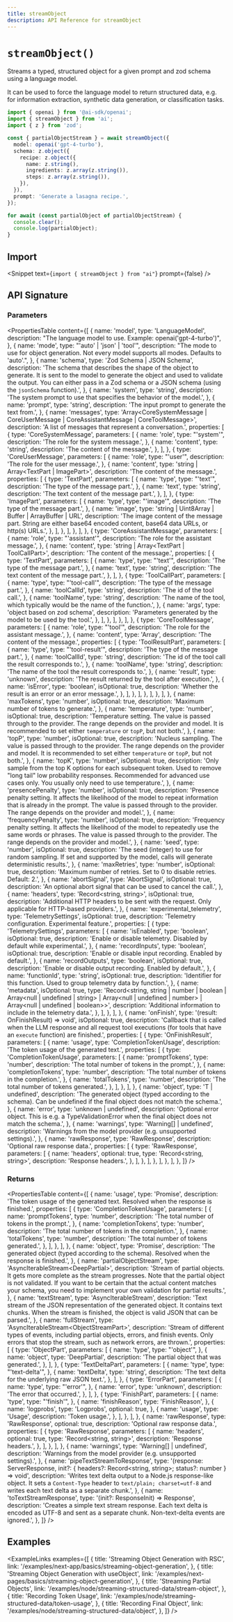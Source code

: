 ```yaml
---
title: streamObject
description: API Reference for streamObject
---
```


# `streamObject()`

Streams a typed, structured object for a given prompt and zod schema using a language model.

It can be used to force the language model to return structured data, e.g. for information extraction, synthetic data generation, or classification tasks.

```ts
import { openai } from '@ai-sdk/openai';
import { streamObject } from 'ai';
import { z } from 'zod';

const { partialObjectStream } = await streamObject({
  model: openai('gpt-4-turbo'),
  schema: z.object({
    recipe: z.object({
      name: z.string(),
      ingredients: z.array(z.string()),
      steps: z.array(z.string()),
    }),
  }),
  prompt: 'Generate a lasagna recipe.',
});

for await (const partialObject of partialObjectStream) {
  console.clear();
  console.log(partialObject);
}
```

## Import

<Snippet text={`import { streamObject } from "ai"`} prompt={false} />

## API Signature

### Parameters

<PropertiesTable
  content={[
    {
      name: 'model',
      type: 'LanguageModel',
      description: "The language model to use. Example: openai('gpt-4-turbo')",
    },
    {
      name: 'mode',
      type: "'auto' | 'json' | 'tool'",
      description:
        "The mode to use for object generation. Not every model supports all modes. Defaults to 'auto'.",
    },
    {
      name: 'schema',
      type: 'Zod Schema | JSON Schema',
      description:
        'The schema that describes the shape of the object to generate. It is sent to the model to generate the object and used to validate the output. You can either pass in a Zod schema or a JSON schema (using the `jsonSchema` function).',
    },
    {
      name: 'system',
      type: 'string',
      description:
        'The system prompt to use that specifies the behavior of the model.',
    },
    {
      name: 'prompt',
      type: 'string',
      description: 'The input prompt to generate the text from.',
    },
    {
      name: 'messages',
      type: 'Array<CoreSystemMessage | CoreUserMessage | CoreAssistantMessage | CoreToolMessage>',
      description: 'A list of messages that represent a conversation.',
      properties: [
        {
          type: 'CoreSystemMessage',
          parameters: [
            {
              name: 'role',
              type: "'system'",
              description: 'The role for the system message.',
            },
            {
              name: 'content',
              type: 'string',
              description: 'The content of the message.',
            },
          ],
        },
        {
          type: 'CoreUserMessage',
          parameters: [
            {
              name: 'role',
              type: "'user'",
              description: 'The role for the user message.',
            },
            {
              name: 'content',
              type: 'string | Array<TextPart | ImagePart>',
              description: 'The content of the message.',
              properties: [
                {
                  type: 'TextPart',
                  parameters: [
                    {
                      name: 'type',
                      type: "'text'",
                      description: 'The type of the message part.',
                    },
                    {
                      name: 'text',
                      type: 'string',
                      description: 'The text content of the message part.',
                    },
                  ],
                },
                {
                  type: 'ImagePart',
                  parameters: [
                    {
                      name: 'type',
                      type: "'image'",
                      description: 'The type of the message part.',
                    },
                    {
                      name: 'image',
                      type: 'string | Uint8Array | Buffer | ArrayBuffer | URL',
                      description:
                        'The image content of the message part. String are either base64 encoded content, base64 data URLs, or http(s) URLs.',
                    },
                  ],
                },
              ],
            },
          ],
        },
        {
          type: 'CoreAssistantMessage',
          parameters: [
            {
              name: 'role',
              type: "'assistant'",
              description: 'The role for the assistant message.',
            },
            {
              name: 'content',
              type: 'string | Array<TextPart | ToolCallPart>',
              description: 'The content of the message.',
              properties: [
                {
                  type: 'TextPart',
                  parameters: [
                    {
                      name: 'type',
                      type: "'text'",
                      description: 'The type of the message part.',
                    },
                    {
                      name: 'text',
                      type: 'string',
                      description: 'The text content of the message part.',
                    },
                  ],
                },
                {
                  type: 'ToolCallPart',
                  parameters: [
                    {
                      name: 'type',
                      type: "'tool-call'",
                      description: 'The type of the message part.',
                    },
                    {
                      name: 'toolCallId',
                      type: 'string',
                      description: 'The id of the tool call.',
                    },
                    {
                      name: 'toolName',
                      type: 'string',
                      description:
                        'The name of the tool, which typically would be the name of the function.',
                    },
                    {
                      name: 'args',
                      type: 'object based on zod schema',
                      description:
                        'Parameters generated by the model to be used by the tool.',
                    },
                  ],
                },
              ],
            },
          ],
        },
        {
          type: 'CoreToolMessage',
          parameters: [
            {
              name: 'role',
              type: "'tool'",
              description: 'The role for the assistant message.',
            },
            {
              name: 'content',
              type: 'Array<ToolResultPart>',
              description: 'The content of the message.',
              properties: [
                {
                  type: 'ToolResultPart',
                  parameters: [
                    {
                      name: 'type',
                      type: "'tool-result'",
                      description: 'The type of the message part.',
                    },
                    {
                      name: 'toolCallId',
                      type: 'string',
                      description:
                        'The id of the tool call the result corresponds to.',
                    },
                    {
                      name: 'toolName',
                      type: 'string',
                      description:
                        'The name of the tool the result corresponds to.',
                    },
                    {
                      name: 'result',
                      type: 'unknown',
                      description:
                        'The result returned by the tool after execution.',
                    },
                    {
                      name: 'isError',
                      type: 'boolean',
                      isOptional: true,
                      description:
                        'Whether the result is an error or an error message.',
                    },
                  ],
                },
              ],
            },
          ],
        },
      ],
    },
    {
      name: 'maxTokens',
      type: 'number',
      isOptional: true,
      description: 'Maximum number of tokens to generate.',
    },
    {
      name: 'temperature',
      type: 'number',
      isOptional: true,
      description:
        'Temperature setting. The value is passed through to the provider. The range depends on the provider and model. It is recommended to set either `temperature` or `topP`, but not both.',
    },
    {
      name: 'topP',
      type: 'number',
      isOptional: true,
      description:
        'Nucleus sampling. The value is passed through to the provider. The range depends on the provider and model. It is recommended to set either `temperature` or `topP`, but not both.',
    },
    {
      name: 'topK',
      type: 'number',
      isOptional: true,
      description:
        'Only sample from the top K options for each subsequent token. Used to remove "long tail" low probability responses. Recommended for advanced use cases only. You usually only need to use temperature.',
    },
    {
      name: 'presencePenalty',
      type: 'number',
      isOptional: true,
      description:
        'Presence penalty setting. It affects the likelihood of the model to repeat information that is already in the prompt. The value is passed through to the provider. The range depends on the provider and model.',
    },
    {
      name: 'frequencyPenalty',
      type: 'number',
      isOptional: true,
      description:
        'Frequency penalty setting. It affects the likelihood of the model to repeatedly use the same words or phrases. The value is passed through to the provider. The range depends on the provider and model.',
    },
    {
      name: 'seed',
      type: 'number',
      isOptional: true,
      description:
        'The seed (integer) to use for random sampling. If set and supported by the model, calls will generate deterministic results.',
    },
    {
      name: 'maxRetries',
      type: 'number',
      isOptional: true,
      description:
        'Maximum number of retries. Set to 0 to disable retries. Default: 2.',
    },
    {
      name: 'abortSignal',
      type: 'AbortSignal',
      isOptional: true,
      description:
        'An optional abort signal that can be used to cancel the call.',
    },
    {
      name: 'headers',
      type: 'Record<string, string>',
      isOptional: true,
      description:
        'Additional HTTP headers to be sent with the request. Only applicable for HTTP-based providers.',
    },
    {
      name: 'experimental_telemetry',
      type: 'TelemetrySettings',
      isOptional: true,
      description: 'Telemetry configuration. Experimental feature.',
      properties: [
        {
          type: 'TelemetrySettings',
          parameters: [
            {
              name: 'isEnabled',
              type: 'boolean',
              isOptional: true,
              description:
                'Enable or disable telemetry. Disabled by default while experimental.',
            },
            {
              name: 'recordInputs',
              type: 'boolean',
              isOptional: true,
              description:
                'Enable or disable input recording. Enabled by default.',
            },
            {
              name: 'recordOutputs',
              type: 'boolean',
              isOptional: true,
              description:
                'Enable or disable output recording. Enabled by default.',
            },
            {
              name: 'functionId',
              type: 'string',
              isOptional: true,
              description:
                'Identifier for this function. Used to group telemetry data by function.',
            },
            {
              name: 'metadata',
              isOptional: true,
              type: 'Record<string, string | number | boolean | Array<null | undefined | string> | Array<null | undefined | number> | Array<null | undefined | boolean>>',
              description:
                'Additional information to include in the telemetry data.',
            },
          ],
        },
      ],
    },
    {
      name: 'onFinish',
      type: '(result: OnFinishResult) => void',
      isOptional: true,
      description:
        'Callback that is called when the LLM response and all request tool executions (for tools that have an `execute` function) are finished.',
      properties: [
        {
          type: 'OnFinishResult',
          parameters: [
            {
              name: 'usage',
              type: 'CompletionTokenUsage',
              description: 'The token usage of the generated text.',
              properties: [
                {
                  type: 'CompletionTokenUsage',
                  parameters: [
                    {
                      name: 'promptTokens',
                      type: 'number',
                      description: 'The total number of tokens in the prompt.',
                    },
                    {
                      name: 'completionTokens',
                      type: 'number',
                      description:
                        'The total number of tokens in the completion.',
                    },
                    {
                      name: 'totalTokens',
                      type: 'number',
                      description: 'The total number of tokens generated.',
                    },
                  ],
                },
              ],
            },
            {
              name: 'object',
              type: 'T | undefined',
              description:
                'The generated object (typed according to the schema). Can be undefined if the final object does not match the schema.',
            },
            {
              name: 'error',
              type: 'unknown | undefined',
              description:
                'Optional error object. This is e.g. a TypeValidationError when the final object does not match the schema.',
            },
            {
              name: 'warnings',
              type: 'Warning[] | undefined',
              description:
                'Warnings from the model provider (e.g. unsupported settings).',
            },
            {
              name: 'rawResponse',
              type: 'RawResponse',
              description: 'Optional raw response data.',
              properties: [
                {
                  type: 'RawResponse',
                  parameters: [
                    {
                      name: 'headers',
                      optional: true,
                      type: 'Record<string, string>',
                      description: 'Response headers.',
                    },
                  ],
                },
              ],
            },
          ],
        },
      ],
    },
  ]}
/>

### Returns

<PropertiesTable
  content={[
    {
      name: 'usage',
      type: 'Promise<CompletionTokenUsage>',
      description:
        'The token usage of the generated text. Resolved when the response is finished.',
      properties: [
        {
          type: 'CompletionTokenUsage',
          parameters: [
            {
              name: 'promptTokens',
              type: 'number',
              description: 'The total number of tokens in the prompt.',
            },
            {
              name: 'completionTokens',
              type: 'number',
              description: 'The total number of tokens in the completion.',
            },
            {
              name: 'totalTokens',
              type: 'number',
              description: 'The total number of tokens generated.',
            },
          ],
        },
      ],
    },
    {
      name: 'object',
      type: 'Promise<T>',
      description:
        'The generated object (typed according to the schema). Resolved when the response is finished.',
    },
    {
      name: 'partialObjectStream',
      type: 'AsyncIterableStream<DeepPartial<T>>',
      description:
        'Stream of partial objects. It gets more complete as the stream progresses. Note that the partial object is not validated. If you want to be certain that the actual content matches your schema, you need to implement your own validation for partial results.',
    },
    {
      name: 'textStream',
      type: 'AsyncIterableStream<string>',
      description:
        'Text stream of the JSON representation of the generated object. It contains text chunks. When the stream is finished, the object is valid JSON that can be parsed.',
    },
    {
      name: 'fullStream',
      type: 'AsyncIterableStream<ObjectStreamPart<T>>',
      description:
        'Stream of different types of events, including partial objects, errors, and finish events. Only errors that stop the stream, such as network errors, are thrown.',
      properties: [
        {
          type: 'ObjectPart',
          parameters: [
            {
              name: 'type',
              type: "'object'",
            },
            {
              name: 'object',
              type: 'DeepPartial<T>',
              description: 'The partial object that was generated.',
            },
          ],
        },
        {
          type: 'TextDeltaPart',
          parameters: [
            {
              name: 'type',
              type: "'text-delta'",
            },
            {
              name: 'textDelta',
              type: 'string',
              description: 'The text delta for the underlying raw JSON text.',
            },
          ],
        },
        {
          type: 'ErrorPart',
          parameters: [
            {
              name: 'type',
              type: "'error'",
            },
            {
              name: 'error',
              type: 'unknown',
              description: 'The error that occurred.',
            },
          ],
        },
        {
          type: 'FinishPart',
          parameters: [
            {
              name: 'type',
              type: "'finish'",
            },
            {
              name: 'finishReason',
              type: 'FinishReason',
            },
            {
              name: 'logprobs',
              type: 'Logprobs',
              optional: true,
            },
            {
              name: 'usage',
              type: 'Usage',
              description: 'Token usage.',
            },
          ],
        },
      ],
    },
    {
      name: 'rawResponse',
      type: 'RawResponse',
      optional: true,
      description: 'Optional raw response data.',
      properties: [
        {
          type: 'RawResponse',
          parameters: [
            {
              name: 'headers',
              optional: true,
              type: 'Record<string, string>',
              description: 'Response headers.',
            },
          ],
        },
      ],
    },
    {
      name: 'warnings',
      type: 'Warning[] | undefined',
      description:
        'Warnings from the model provider (e.g. unsupported settings).',
    },
    {
      name: 'pipeTextStreamToResponse',
      type: '(response: ServerResponse, init?: { headers?: Record<string, string>; status?: number } => void',
      description:
        'Writes text delta output to a Node.js response-like object. It sets a `Content-Type` header to `text/plain; charset=utf-8` and writes each text delta as a separate chunk.',
    },
    {
      name: 'toTextStreamResponse',
      type: '(init?: ResponseInit) => Response',
      description:
        'Creates a simple text stream response. Each text delta is encoded as UTF-8 and sent as a separate chunk. Non-text-delta events are ignored.',
    },
  ]}
/>

## Examples

<ExampleLinks
  examples={[
    {
      title: 'Streaming Object Generation with RSC',
      link: '/examples/next-app/basics/streaming-object-generation',
    },
    {
      title: 'Streaming Object Generation with useObject',
      link: '/examples/next-pages/basics/streaming-object-generation',
    },
    {
      title: 'Streaming Partial Objects',
      link: '/examples/node/streaming-structured-data/stream-object',
    },
    {
      title: 'Recording Token Usage',
      link: '/examples/node/streaming-structured-data/token-usage',
    },
    {
      title: 'Recording Final Object',
      link: '/examples/node/streaming-structured-data/object',
    },
  ]}
/>
